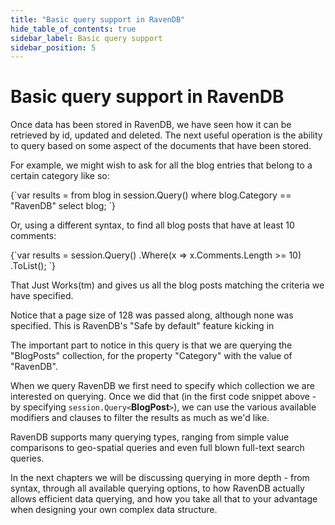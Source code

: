 ```yaml
---
title: "Basic query support in RavenDB"
hide_table_of_contents: true
sidebar_label: Basic query support
sidebar_position: 5
---
```



# Basic query support in RavenDB

Once data has been stored in RavenDB, we have seen how it can be retrieved by id, updated and deleted. The next useful operation is the ability to query based on some aspect of the documents that have been stored. 

For example, we might wish to ask for all the blog entries that belong to a certain category like so:

<TabItem value="basic_querying_1" label="basic_querying_1">
<CodeBlock language="csharp">
{`var results = from blog in session.Query<BlogPost>()
			  where blog.Category == "RavenDB"
			  select blog;
`}
</CodeBlock>
</TabItem>

Or, using a different syntax, to find all blog posts that have at least 10 comments:

<TabItem value="basic_querying_2" label="basic_querying_2">
<CodeBlock language="csharp">
{`var results = session.Query<BlogPost>()
	.Where(x => x.Comments.Length >= 10)
	.ToList();
`}
</CodeBlock>
</TabItem>

That Just Works(tm) and gives us all the blog posts matching the criteria we have specified.

<Admonition type="note" title="Note">
Notice that a page size of 128 was passed along, although none was specified. This is RavenDB's "Safe by default" feature kicking in
</Admonition>

The important part to notice in this query is that we are querying the "BlogPosts" collection, for the property "Category" with the value of "RavenDB".

When we query RavenDB we first need to specify which collection we are interested on querying. Once we did that (in the first code snippet above - by specifying `session.Query<`**BlogPost**`>`), we can use the various available modifiers and clauses to filter the results as much as we'd like.

RavenDB supports many querying types, ranging from simple value comparisons to geo-spatial queries and even full blown full-text search queries.

In the next chapters we will be discussing querying in more depth - from syntax, through all available querying options, to how RavenDB actually allows efficient data querying, and how you take all that to your advantage when designing your own complex data structure.
